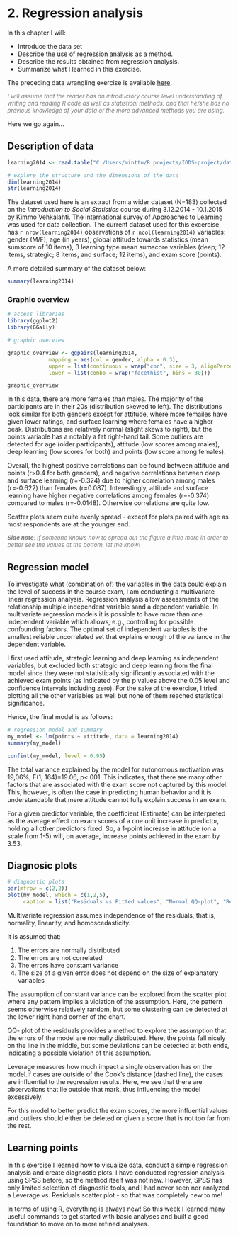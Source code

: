 # 2. Regression analysis

In this chapter I will: 

- Introduce the data set
- Describe the use of regression analysis as a method.
- Describe the results obtained from regression analysis.
- Summarize what I learned in this exercise.

The preceding data wrangling exercise is available <a href="https://github.com/palsola/IODS-project/blob/master/data/create_learning2014.R"> here<a/>.

<font size=-1 color=#7A7A7A>*I will assume that the reader has an introductory course level understanding of writing and reading R code as well as statistical methods, and that he/she has no previous knowledge of your data or the more advanced methods you are using.*</font>


Here we go again...

## Description of data

```r

learning2014 <- read.table("C:/Users/minttu/R projects/IODS-project/data/Learning 2014.txt", header = T)

# explore the structure and the dimensions of the data
dim(learning2014)
str(learning2014)

```


The dataset used here is an extract from a wider dataset (N=183) collected on the *Introduction to Social Statistics* course during 3.12.2014 - 10.1.2015 by Kimmo Vehkalahti. The international survey of Approaches to Learning was used for data collection. The current dataset used for this excercise has `r nrow(learning2014)` observations of `r ncol(learning2014)` variables: gender (M/F), age (in years), global attitude towards statistics (mean sumscore of 10 items), 3 learning type mean sumscore variables (deep; 12 items, strategic; 8 items, and surface; 12 items), and exam score (points). 

A more detailed summary of the dataset below:
```r

summary(learning2014)

```

### Graphic overview

```r

# access libraries
library(ggplot2)
library(GGally)

# graphic overview

graphic_overview <- ggpairs(learning2014, 
             mapping = aes(col = gender, alpha = 0.3), 
             upper = list(continuous = wrap("cor", size = 3, alignPercent = 1)),
             lower = list(combo = wrap("facethist", bins = 30)))

graphic_overview

```

In this data, there are more females than males. The majority of the participants are in their 20s (distribution skewed to left). The distributions look similar for both genders except for attitude, where more femailes have given lower ratings, and surface learning where females have a higher peak. Distributions are relatively normal (slight skews to right), but the points variable has a notably a fat right-hand tail. Some outliers are detected for age (older participants), attitude (low scores among males), deep learning (low scores for both) and points (low score among females).

Overall, the highest positive correlations can be found between attitude and points (r>0.4 for both genders), and negative correlations between deep and surface learning (r=-0.324) due to higher correlation among males (r=-0.622) than females (r=0.087). Interestingly, attitude and surface learning have higher negative correlations among females (r=-0.374) compared to males (r=-0.0148). Otherwise correlations are quite low.

Scatter plots seem quite evenly spread - except for plots paired with age as most respondents are at the younger end.

*<font color=#7A7A7A size=-1> **Side note**: If someone knows how to spread out the figure a little more in order to better see the values at the bottom, let me know!</font>*


## Regression model

To investigate what (combination of) the variables in the data could explain the level of success in the course exam, I am conducting a multivariate linear regression analysis.  Regression analysis allow assessments of the relationship multiple independent variable sand a dependent variable. In multivariate regression models it is possible to have more than one independent variable which allows, e.g., controlling for possible confounding factors. The optimal set of independent variables is the smallest reliable uncorrelated set that explains enough of the variance in the dependent variable.

I first used attitude, strategic learning and deep learning as independent variables, but excluded both strategic and deep learning from the final model since they were not statistically significantly associated with the achieved exam points (as indicated by the p values above the 0.05 level and confidence intervals including zero).  For the sake of the exercise, I tried plotting all the other variables as well but none of them reached statistical significance.

Hence, the final model is as follows:

```r

# regression model and summary
my_model <- lm(points ~ attitude, data = learning2014)
summary(my_model)

confint(my_model, level = 0.95)

```

The total variance explained by the model for autonomous motivation was 19,06%, F(1, 164)=19.06, p<.001. This indicates, that there are many other factors that are associated with the exam score not captured by this model. This, however, is often the case in predicting human behavior and it is understandable that mere attitude cannot fully explain success in an exam.

For a given predictor variable, the coefficient (Estimate) can be interpreted as the average effect on exam scores of a one unit increase in predictor, holding all other predictors fixed. So, a 1-point increase in attitude (on a scale from 1-5) will, on average, increase points achieved in the exam by 3.53.



## Diagnosic plots

```r

# diagnostic plots
par(mfrow = c(2,2))
plot(my_model, which = c(1,2,5),
     caption = list("Residuals vs Fitted values", "Normal QQ-plot", "Residuals vs. Leverage"))

```


Multivariate regression assumes independence of the residuals, that is, normality, linearity, and homoscedasticity. 

It is assumed that: 

1. The errors are normally distributed
2. The errors are not correlated
3. The errors have constant variance 
4. The size of a given error does not depend on the size of explanatory variables

The assumption of constant variance can be explored from the scatter plot where any pattern implies a violation of the assumption. Here, the pattern seems otherwise relatively random, but some clustering can be detected at the lower right-hand corner of the chart. 

QQ- plot of the residuals provides a method to explore the assumption that the errors of the model are normally distributed. Here, the points fall nicely on the line in the middle, but some deviations can be detected at both ends, indicating a possible violation of this assumption.

Leverage measures how much impact a single observation has on the model.If cases are outside of the Cook’s distance (dashed line), the cases are influential to the regression results. Here, we see that there are observations that lie outside that mark, thus influencing the model excessively.

For this model to better predict the exam scores, the more influential values and outliers should either be deleted or given a score that is not too far from the rest.

## Learning points

In this exercise I learned how to visualize data, conduct a simple regression analysis and create diagnostic plots. I have conducted regression analysis using SPSS before, so the method itself was not new. However, SPSS has only limited selection of diagnostic tools, and I had never seen nor analyzed a Leverage vs. Residuals scatter plot - so that was completely new to me! 

In terms of using R, everything is always new! So this week I learned many useful commands to get started with basic analyses and built a good foundation to move on to more refined analyses.
